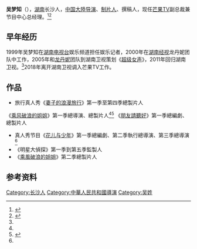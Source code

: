 '''吴梦知'''（{{bd||10月10日|||catIdx=Wu吴}}），[[湖南|湖南]]长沙人，[[中国大陸|中国大陸]][[导演|导演]]、[[制片人|制片人]]、撰稿人，现任[[芒果TV|芒果TV]]副总裁兼节目中心总经理。<ref name="sinaent">{{cite web|url=http://ent.sina.com.cn/tv/zy/2018-07-04/doc-ihevauxk0808314.shtml|title=吴梦知回归打造《妻子的浪漫旅行》 谢娜确认加盟|publisher=新浪娱乐|accessdate=2020-07-15|archive-date=2020-01-20|archive-url=https://web.archive.org/web/20200120215808/http://ent.sina.com.cn/tv/zy/2018-07-04/doc-ihevauxk0808314.shtml|dead-url=no}}</ref><ref name="china">{{cite web|url=http://finance.china.com.cn/roll/20140630/2504104.shtml|title=吴梦知：《花儿与少年》高收视率背后的撰稿人|publisher=中国网|accessdate=2020-07-15|archive-date=2020-07-17|archive-url=https://web.archive.org/web/20200717032148/http://finance.china.com.cn/roll/20140630/2504104.shtml|dead-url=no}}</ref>

== 早年经历 ==

1999年吴梦知在[[湖南电视台|湖南电视台]]娱乐频道担任娱乐记者，2000年在[[湖南经视|湖南经视]]龙丹妮团队中工作，2005年和[[龙丹妮|龙丹妮]]团队到湖南卫视策划《[[超级女声|超级女声]]》，2011年回归湖南卫视。<ref name="china"/>2018年离开湖南卫视调入芒果TV工作。

== 作品 ==
*旅行真人秀《[[妻子的浪漫旅行|妻子的浪漫旅行]]》第一季至第四季總製片人
《[[乘风破浪的姐姐_(第一季)|乘风破浪的姐姐]]》第一季總導演、總製片人<ref name="sinaent"/><ref name="sina">{{cite web|url=https://ent.sina.com.cn/tv/zy/2020-06-18/doc-iirczymk7669237.shtml?cre=tianyi&mod=pcpager_fin&loc=26&r=9&rfunc=66&tj=none&tr=9|title=友爱无价!吴梦知透露李宇春唱《无价之姐》零报酬|publisher=新浪娱乐|accessdate=2020-07-15|archive-date=2020-07-15|archive-url=https://web.archive.org/web/20200715061820/https://ent.sina.com.cn/tv/zy/2020-06-18/doc-iirczymk7669237.shtml?cre=tianyi&mod=pcpager_fin&loc=26&r=9&rfunc=66&tj=none&tr=9|dead-url=no}}</ref>
《[[朋友請聽好|朋友請聽好]]》第一季總編劇、總製片人
*真人秀节目《[[花儿与少年|花儿与少年]]》第一季總編劇、第二季執行總導演、第三季總導演<ref name="china" />
*《明星大偵探》第一季到第五季監製人
*《[[乘风破浪的姐姐_(第二季)|乘風破浪的姐姐]]》第二季總製片人

== 参考资料 ==
{{reflist}}


{{乘风破浪的姐姐}}

[[Category:长沙人|Category:长沙人]]
[[Category:中華人民共和國導演|Category:中華人民共和國導演]]
[[Category:吴姓|Category:吴姓]]